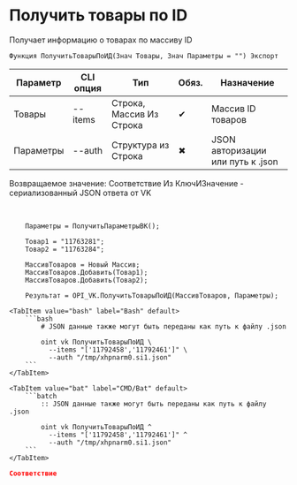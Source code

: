 ﻿---
sidebar_position: 3
description: Получить товары по ID и другие функции для работы с VK в Открытом пакете интеграций - бесплатной open-source библиотеке интеграций для 1С:Предприятие 8, OneScript и CLI
keywords: [1C, 1С, 1С:Предприятие, 1С:Предприятие 8.3, API, Интеграция, Сервисы, Обмен, OneScript, CLI, VK]
---


# Получить товары по ID
 Получает информацию о товарах по массиву ID



`Функция ПолучитьТоварыПоИД(Знач Товары, Знач Параметры = "") Экспорт`

  | Параметр | CLI опция | Тип | Обяз. | Назначение |
  |-|-|-|-|-|
  | Товары | --items | Строка, Массив Из Строка | &#x2714; | Массив ID товаров |
  | Параметры | --auth | Структура из Строка | &#x2716; | JSON авторизации или путь к .json |

  
  Возвращаемое значение:   Соответствие Из КлючИЗначение - сериализованный JSON ответа от VK

<br/>




```bsl title="Пример использования для 1С:Предприятие/OneScript"
    Параметры = ПолучитьПараметрыВК();

    Товар1 = "11763281";
    Товар2 = "11763284";

    МассивТоваров = Новый Массив;
    МассивТоваров.Добавить(Товар1);
    МассивТоваров.Добавить(Товар2);

    Результат = OPI_VK.ПолучитьТоварыПоИД(МассивТоваров, Параметры);
```
    

 <Tabs>
  
    <TabItem value="bash" label="Bash" default>
        ```bash
            # JSON данные также могут быть переданы как путь к файлу .json
            
            oint vk ПолучитьТоварыПоИД \
              --items "['11792458','11792461']" \
              --auth "/tmp/xhpnarm0.si1.json"
        ```
    </TabItem>
  
    <TabItem value="bat" label="CMD/Bat" default>
        ```batch
            :: JSON данные также могут быть переданы как путь к файлу .json
            
            oint vk ПолучитьТоварыПоИД ^
              --items "['11792458','11792461']" ^
              --auth "/tmp/xhpnarm0.si1.json"
        ```
    </TabItem>
</Tabs>


```json title="Результат"
Соответствие
```
